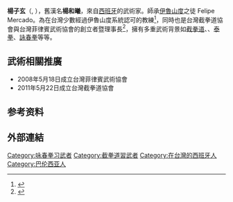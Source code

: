 {{多個問題|
{{copyedit|time=2018-08-17T06:11:02+00:00}}
{{advert|time=2018-04-14T09:26:30+00:00}}
{{blpsources|time=2019-07-31T10:02:47+00:00}}
}}
{{Infobox person
| 姓名 = 楊子玄
| 原文名 = Jose Manuel Ovejero Marquez
| 後綴尊稱 = 
| 類型 = 武術家
| 圖像 = 楊子玄.png
| 圖像大小 = 200px
| 國籍 = {{SPN}}
| 永久居留權 = {{ROC}}
| 居住地 = {{TWN}}[[台北市|台北市]]
| 出生日期 = {{birth_date and age|1968|5|27}}
| 出生地 = {{SPN}}[[巴倫西亞|巴倫西亞]]
| 職業 = [[武術家|武術家]]
| 語言 = [[西班牙語|西班牙語]]、[[英語|英語]]、[[中文|中文]]
| 組織 = 台灣[[截拳道|截拳道]]協會 <br>台灣{{Tsl|en|Filipino martial arts|菲律賓武術}}協會<br>JKD Kali Kung-Fu
| 風格 = 無盡概念系統<br>( Uno Mas, Martial Arts Systems )<br>
}}

'''楊子玄'''（{{lang-es|Jose Manuel Ovejero Marquez}}, {{bd|1968年|5月27日||}}），舊漢名'''楊和曦'''，來自[[西班牙|西班牙]]的武術家。師承[[伊魯山度|伊魯山度]]之徒 Felipe Mercado。為在台灣少數經過伊魯山度系統認可的教練<ref>{{cite web|url=http://www.jeetkunedokali.com/instructeurs_2.html|title=INSTRUCTEURS  AUTRES PAYS AFFILIÉS A L'AFJKD et KALI|access-date=2015-04-22|archive-url=https://web.archive.org/web/20150421044653/http://www.jeetkunedokali.com/instructeurs_2.html|archive-date=2015-04-21|dead-url=yes}}</ref>，同時也是台灣截拳道協會與台灣菲律賓武術協會的創立者暨理事長<ref>{{cite web|url=http://cois.moi.gov.tw/moiweb/web/frmHome.aspx|title=內政部人民團體全球資訊網|deadurl=yes|archiveurl=https://web.archive.org/web/20130125031523/http://cois.moi.gov.tw/moiweb/web/frmHome.aspx|archivedate=2013-01-25}}</ref>，擁有多重武術背景如[[截拳道|截拳道]]、{{Tsl|en|Filipino martial arts|菲律賓武術}}、[[泰拳|泰拳]]、[[詠春拳|詠春拳]]等等。

==武術相關推廣==
*2008年5月18日成立台灣菲律賓武術協會  
*2011年5月22日成立台灣截拳道協會

==参考资料==
{{Reflist|2}}

==外部連結==

{{DEFAULTSORT:Y}}
[[Category:咏春拳习武者|Category:咏春拳习武者]]
[[Category:截拳道習武者|Category:截拳道習武者]]
[[Category:在台灣的西班牙人|Category:在台灣的西班牙人]]
[[Category:巴伦西亚人|Category:巴伦西亚人]]